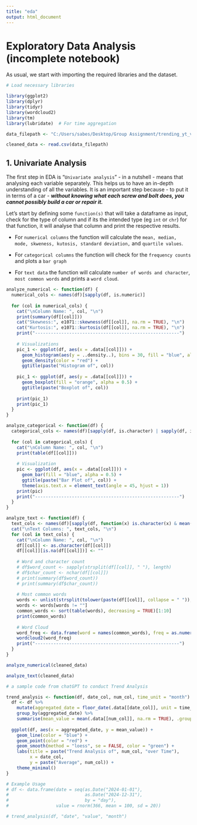 ```yaml
---
title: "eda"
output: html_document
---
```


# Exploratory Data Analysis (incomplete notebook)

As usual, we start with importing the required libraries and the dataset.

```r
# Load necessary libraries

library(ggplot2)
library(dplyr)
library(tidyr)
library(wordcloud2)
library(tm)
library(lubridate)  # For time aggregation
```

```r

data_filepath <- "C:/Users/sabes/Desktop/Group Assignment/trending_yt_videos_113_countries_cleaned.csv"

cleaned_data <- read.csv(data_filepath)
```

## 1. Univariate Analysis

The first step in EDA is "`Univariate analysis`" - in a nutshell - means that analysing each variable separately. This helps us to have an in-depth understanding of all the variables. It is an important step because - to put it in terms of a car - ***without knowing what each screw and bolt does, you cannot possibly build a car or repair it.***

Let's start by defining some `function(s)` that will take a dataframe as input, check for the type of column and if its the intended type (eg `int` or `chr`) for that function, it will analyse that column and print the respective results.

-   For `numerical columns` the function will calculate the `mean, median, mode, skweness, kutosis, standard deviation,` and `quartile values`.

-   For `categorical columns` the function will check for the `frequency counts` and plots a `bar graph`

-   For `text data` the function will calculate `number of words and character`, `most common words` and prints a `word cloud`.

```r
analyze_numerical <- function(df) {
  numerical_cols <- names(df)[sapply(df, is.numeric)]
  
  for (col in numerical_cols) {
    cat("\nColumn Name: ", col, "\n")
    print(summary(df[[col]]))
    cat("Skewness:", e1071::skewness(df[[col]], na.rm = TRUE), "\n")
    cat("Kurtosis:", e1071::kurtosis(df[[col]], na.rm = TRUE), "\n")
    print("-------------------------------------------------------")
    
    # Visualizations
    pic_1 <- ggplot(df, aes(x = .data[[col]])) + 
      geom_histogram(aes(y = ..density..), bins = 30, fill = "blue", alpha = 0.5) +
      geom_density(color = "red") +
      ggtitle(paste("Histogram of", col))
    
    pic_1 <- ggplot(df, aes(y = .data[[col]])) + 
      geom_boxplot(fill = "orange", alpha = 0.5) +
      ggtitle(paste("Boxplot of", col))
    
    print(pic_1)
    print(pic_1)
  }
}
```

```r
analyze_categorical <- function(df) {
  categorical_cols <- names(df)[sapply(df, is.character) | sapply(df, is.factor)]
  
  for (col in categorical_cols) {
    cat("\nColumn Name: ", col, "\n")
    print(table(df[[col]]))
    
    # Visualization
    pic <- ggplot(df, aes(x = .data[[col]])) + 
      geom_bar(fill = "blue", alpha = 0.5) +
      ggtitle(paste("Bar Plot of", col)) +
      theme(axis.text.x = element_text(angle = 45, hjust = 1))
    print(pic)
    print("-------------------------------------------------------")
  }
}
```

```r
analyze_text <- function(df) {
  text_cols <- names(df)[sapply(df, function(x) is.character(x) & mean(nchar(x), na.rm = TRUE) > 30)]
  cat("\nText Columns: ", text_cols, "\n")
  for (col in text_cols) {
    cat("\nColumn Name: ", col, "\n")
    df[[col]] <- as.character(df[[col]])
    df[[col]][is.na(df[[col]])] <- ""
    
    # Word and character count
    # df$word_count <- sapply(strsplit(df[[col]], " "), length)
    # df$char_count <- nchar(df[[col]])
    # print(summary(df$word_count))
    # print(summary(df$char_count))
    
    # Most common words
    words <- unlist(strsplit(tolower(paste(df[[col]], collapse = " ")), " "))
    words <- words[words != ""]
    common_words <- sort(table(words), decreasing = TRUE)[1:10]
    print(common_words)
    
    # Word Cloud
    word_freq <- data.frame(word = names(common_words), freq = as.numeric(common_words))
    wordcloud2(word_freq)
    print("-------------------------------------------------------")
  }
}
```

```r
analyze_numerical(cleaned_data)
```

```r
analyze_text(cleaned_data)
```

```r

# a sample code from chatGPT to conduct Trend Analysis

trend_analysis <- function(df, date_col, num_col, time_unit = "month") {
  df <- df %>%
    mutate(aggregated_date = floor_date(.data[[date_col]], unit = time_unit)) %>%  # Aggregate by time unit
    group_by(aggregated_date) %>%
    summarise(mean_value = mean(.data[[num_col]], na.rm = TRUE), .groups = "drop")
  
  ggplot(df, aes(x = aggregated_date, y = mean_value)) +
    geom_line(color = "blue") +
    geom_point(color = "red") +
    geom_smooth(method = "loess", se = FALSE, color = "green") +
    labs(title = paste("Trend Analysis of", num_col, "over Time"),
         x = date_col,
         y = paste("Average", num_col)) +
    theme_minimal()
}

# Example Usage
# df <- data.frame(date = seq(as.Date("2024-01-01"), 
#                             as.Date("2024-12-31"), 
#                             by = "day"),
#                  value = rnorm(366, mean = 100, sd = 20))

# trend_analysis(df, "date", "value", "month")
```

